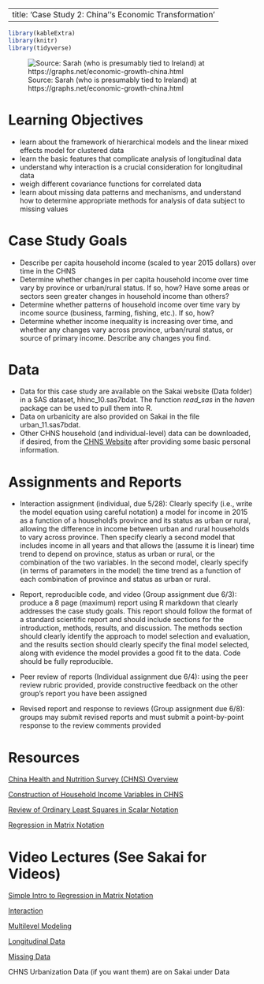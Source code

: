 
---
title: 'Case Study 2: China''s Economic Transformation'
---

```r
library(kableExtra)
library(knitr)
library(tidyverse)
```

![Source: Sarah (who is presumably tied to Ireland) at https://graphs.net/economic-growth-china.html](images/china.jpg)


# Learning Objectives

- learn about the framework of hierarchical models and the linear mixed effects model for clustered data
- learn the basic features that complicate analysis of longitudinal data
- understand why interaction is a crucial consideration for longitudinal data
- weigh different covariance functions for correlated data
- learn about missing data patterns and mechanisms, and understand how to determine appropriate methods for analysis of data subject to missing values

# Case Study Goals

- Describe per capita household income (scaled to year 2015 dollars) over time in the CHNS
- Determine whether changes in per capita household income over time vary by province or urban/rural status. If so, how?  Have some areas or sectors seen greater changes in household income than others?
- Determine whether patterns of  household income over time vary by income source (business, farming, fishing, etc.). If so, how?
- Determine whether income inequality is increasing over time, and whether any changes vary across province, urban/rural status, or source of primary income. Describe any changes you find.


# Data

- Data for this case study are available on the Sakai website (Data folder) in a SAS dataset, hhinc_10.sas7bdat. The function *read_sas* in the *haven* package can be used to pull them into R. 
- Data on urbanicity are also provided on Sakai in the file urban_11.sas7bdat.
- Other CHNS household (and individual-level) data can be downloaded, if desired, from the [CHNS Website](https://www.cpc.unc.edu/projects/china/data/datasets) after providing some basic personal information.

# Assignments and Reports

- Interaction assignment (individual, due 5/28): Clearly specify (i.e., write the model equation using careful notation) a model for income in 2015 as a function of a household's province and its status as urban or rural, allowing the difference in income between urban and rural households to vary across province. Then specify clearly a second model that includes income in all years and that allows the (assume it is linear) time trend to depend on province, status as urban or rural, or the combination of the two variables. In the second model, clearly specify (in terms of parameters in the model) the time trend as a function of each combination of province and status as urban or rural.

- Report, reproducible code, and video (Group assignment due 6/3): produce a 8 page (maximum) report using R markdown that clearly addresses the case study goals. This report should follow the format of a standard scientific report and should include sections for the introduction, methods, results, and discussion. The methods section should clearly identify the approach to model selection and evaluation, and the results section should clearly specify the final model selected, along with evidence the model provides a good fit to the data. Code should be fully reproducible.

- Peer review of reports (Individual assignment due 6/4): using the peer review rubric provided, provide constructive feedback on the other group's report you have been assigned

- Revised report and response to reviews (Group assignment due 6/8): groups may submit revised reports and must submit a point-by-point response to the review comments provided




# Resources

[China Health and Nutrition Survey (CHNS) Overview](https://www.ncbi.nlm.nih.gov/pmc/articles/PMC3869031/)

[Construction of Household Income Variables in CHNS](https://www.cpc.unc.edu/projects/china/data/datasets/Household%20Income%20Variable%20Construction.pdf/view)

[Review of Ordinary Least Squares in Scalar Notation](http://home.iitk.ac.in/~shalab/regression/Chapter2-Regression-SimpleLinearRegressionAnalysis.pdf)

[Regression in Matrix Notation](https://www.stat.purdue.edu/~boli/stat512/lectures/topic3.pdf)

# Video Lectures (See Sakai for Videos)

[Simple Intro to Regression in Matrix Notation](decks/matrixreg.html)

[Interaction](decks/interact.html)

[Multilevel Modeling](decks/multilevel.html)

[Longitudinal Data](decks/mixedmodel.html)

[Missing Data](decks/missingdata.html)

CHNS Urbanization Data (if you want them) are on Sakai under Data



